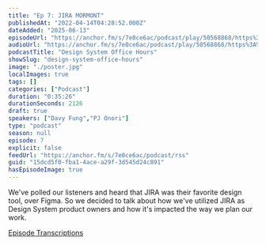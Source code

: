 ```yaml
---
title: "Ep 7: JIRA MORMONT"
publishedAt: "2022-04-14T04:28:52.000Z"
dateAdded: "2025-06-13"
episodeUrl: "https://anchor.fm/s/7e0ce6ac/podcast/play/50568868/https%3A%2F%2Fd3ctxlq1ktw2nl.cloudfront.net%2Fstaging%2F2022-3-14%2F259688113-44100-2-177ab82df4f57.m4a"
audioUrl: "https://anchor.fm/s/7e0ce6ac/podcast/play/50568868/https%3A%2F%2Fd3ctxlq1ktw2nl.cloudfront.net%2Fstaging%2F2022-3-14%2F259688113-44100-2-177ab82df4f57.m4a"
podcastTitle: "Design System Office Hours"
showSlug: "design-system-office-hours"
image: "./poster.jpg"
localImages: true
tags: []
categories: ["Podcast"]
duration: "0:35:26"
durationSeconds: 2126
draft: true
speakers: ["Davy Fung","PJ Onori"]
type: "podcast"
season: null
episode: 7
explicit: false
feedUrl: "https://anchor.fm/s/7e0ce6ac/podcast/rss"
guid: "15dcd5f0-fba1-4ace-a29f-3d545d24c891"
hasEpisodeImage: true
---
```

We've polled our listeners and heard that JIRA was their favorite design tool, over Figma. So we decided to talk about how we've utilized JIRA as Design System product owners and how it's impacted the way we plan our work.

[Episode Transcriptions](https://docs.google.com/document/d/1eBPOj7pQJBKCsc4uWlMM1XwwfTOLiK7Av_qEbwu2F_M/edit?usp=sharing)
